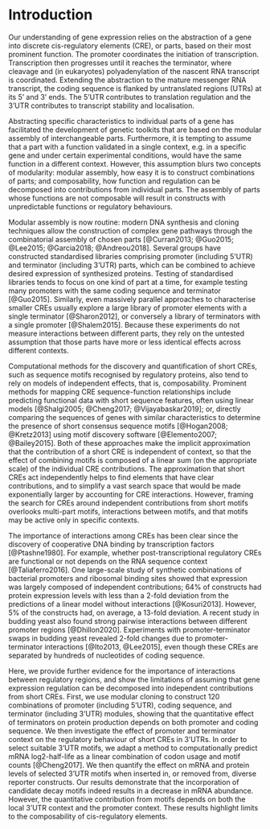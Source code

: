 # Introduction

Our understanding of gene expression relies on the abstraction of a gene into discrete cis-regulatory elements (CRE), or parts, based on their most prominent function.
The promoter coordinates the initiation of transcription.
Transcription then progresses until it reaches the terminator, where cleavage and (in eukaryotes) polyadenylation of the nascent RNA transcript is coordinated.
Extending the abstraction to the mature messenger RNA transcript, the coding sequence is flanked by untranslated regions (UTRs) at its 5' and  3' ends.
The 5'UTR contributes to translation regulation and the 3'UTR contributes to transcript stability and localisation.

Abstracting specific characteristics to individual parts of a gene has facilitated the development of genetic toolkits that are based on the modular assembly of interchangeable parts.
Furthermore, it is tempting to assume that a part with a function validated in a single context, e.g. in a specific gene and under certain experimental conditions, would have the same function in a different context.
However, this assumption blurs two concepts of modularity: modular assembly, how easy it is to construct combinations of parts; and composability, how function and regulation can be decomposed into contributions from individual parts.
The assembly of parts whose functions are not composable will result in constructs with unpredictable functions or regulatory behaviours. 

Modular assembly is now routine: modern DNA synthesis and cloning techniques allow the construction of complex gene pathways through the combinatorial assembly of chosen parts [@Curran2013; @Guo2015; @Lee2015; @Garcia2018; @Andreou2018]. 
Several groups have constructed standardised libraries comprising promoter (including 5'UTR) and terminator (including 3'UTR) parts, which can be combined to achieve desired expression of synthesized proteins.
Testing of standardised libraries tends to focus on one kind of part at a time, for example testing many promoters with the same coding sequence and terminator [@Guo2015].
Similarly, even massively parallel approaches to characterise smaller CREs usually explore a large library of promoter elements with a single terminator [@Sharon2012], or conversely a library of terminators with a single promoter [@Shalem2015].
Because these experiments do not measure interactions between different parts, they rely on the untested assumption that those parts have more or less identical effects across different contexts.
\enlargethispage{-65.1pt}

Computational methods for the discovery and quantification of short CREs, such as sequence motifs recognised by regulatory proteins, also tend to rely on models of independent effects, that is, composability.
Prominent methods for mapping CRE sequence-function relationships include predicting functional data with short sequence features, often using linear models [@Shalgi2005; @Cheng2017; @Vijayabaskar2019]; or, directly comparing the sequences of genes with similar characteristics to determine the presence of short consensus sequence motifs [@Hogan2008; @Kretz2013] using motif discovery software [@Elemento2007; @Bailey2015].
Both of these approaches make the implicit approximation that the contribution of a short CRE is independent of context, so that the effect of combining motifs is composed of a linear sum (on the appropriate scale) of the individual CRE contributions.
The approximation that short CREs act independently helps to find elements that have clear contributions, and to simplify a vast search space that would be made exponentially larger by accounting for CRE interactions.
However, framing the search for CREs around independent contributions from short motifs overlooks multi-part motifs, interactions between motifs, and that motifs may be active only in specific contexts.

The importance of interactions among CREs has been clear since the discovery of cooperative DNA binding by transcription factors [@Ptashne1980].
For example, whether post-transcriptional regulatory CREs are functional or not depends on the RNA sequence context [@Taliaferro2016].
One large-scale study of synthetic combinations of bacterial promoters and ribosomal binding sites showed that expression was largely composed of independent contributions; 64% of constructs had protein expression levels with less than a 2-fold deviation from the predictions of a linear model without interactions [@Kosuri2013]. 
However, 5% of the constructs had, on average, a 13-fold deviation.
A recent study in budding yeast also found strong pairwise interactions between different promoter regions [@Dhillon2020].
Experiments with promoter-terminator swaps in budding yeast revealed 2-fold changes due to promoter-terminator interactions [@Ito2013, @Lee2015], even though these CREs are separated by hundreds of nucleotides of coding sequence. 

Here, we provide further evidence for the importance of interactions between regulatory regions, and show the limitations of assuming that gene expression regulation can be decomposed into independent contributions from short CREs. 
First, we use modular cloning to construct 120 combinations of promoter (including 5'UTR), coding sequence, and terminator (including 3'UTR) modules, showing that the quantitative effect of terminators on protein production depends on both promoter and coding sequence.
We then investigate the effect of promoter and terminator context on the regulatory behaviour of short CREs in 3'UTRs.
In order to select suitable 3'UTR motifs, we adapt a method to computationally predict mRNA log2-half-life as a linear combination of codon usage and motif counts [@Cheng2017].
We then quantify the effect on mRNA and protein levels of selected 3'UTR motifs when inserted in, or removed from, diverse reporter constructs.
Our results demonstrate that the incorporation of candidate decay motifs indeed results in a decrease in mRNA abundance.
However, the quantitative contribution from motifs depends on both the local 3'UTR context and the promoter context.
These results highlight limits to the composability of cis-regulatory elements.
